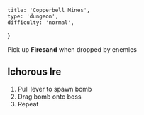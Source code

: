     title: 'Copperbell Mines',
    type: 'dungeon',
    difficulty: 'normal',
}

Pick up **Firesand** when dropped by enemies

## Ichorous Ire

1. Pull lever to spawn bomb
2. Drag bomb onto boss
3. Repeat
